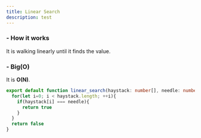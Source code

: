 ```yaml
---
title: Linear Search
description: test
---
```


<h3 className="text-lg font-semibold">- How it works</h3>

It is walking linearly until it finds the value.

<h3 className="text-lg font-semibold mt-7">- Big(O)</h3>

It is **O(N)**.

```ts
export default function linear_search(haystack: number[], needle: number): boolean {
  for(let i=0; i < haystack.length; ++i){
    if(haystack[i] === needle){
      return true
    }
  }
  return false
}
```